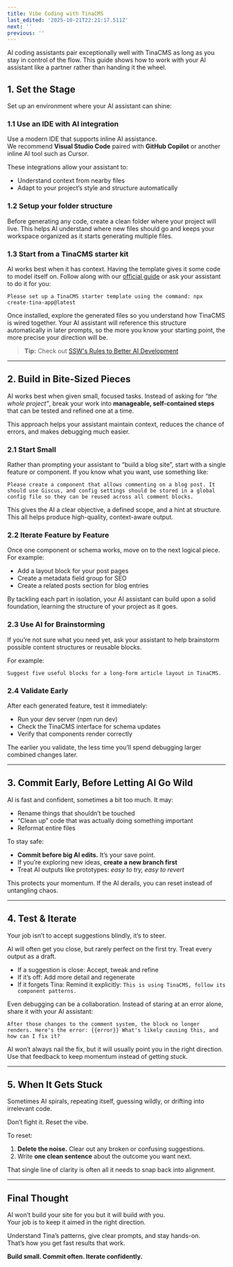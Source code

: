 ```yaml
---
title: Vibe Coding with TinaCMS
last_edited: '2025-10-21T22:21:17.511Z'
next: ''
previous: ''
---
```


AI coding assistants pair exceptionally well with TinaCMS as long as you stay in control of the flow. This guide shows how to work with your AI assistant like a partner rather than handing it the wheel.

## 1. Set the Stage

Set up an environment where your AI assistant can shine:

### 1.1 Use an IDE with AI integration

Use a modern IDE that supports inline AI assistance.\
We recommend **Visual Studio Code** paired with **GitHub Copilot** or another inline AI tool such as Cursor.

These integrations allow your assistant to:

* Understand context from nearby files
* Adapt to your project’s style and structure automatically

### 1.2 Setup your folder structure

Before generating any code, create a clean folder where your project will live.
This helps AI understand where new files should go and keeps your workspace organized as it starts generating multiple files.

### 1.3 Start from a TinaCMS starter kit

AI works best when it has context. Having the template gives it some code to model itself on. Follow along with our [official guide](https://tina.io/docs/introduction/using-starter) or ask your assistant to do it for you:

`Please set up a TinaCMS starter template using the command: npx create-tina-app@latest`

Once installed, explore the generated files so you understand how TinaCMS is wired together.
Your AI assistant will reference this structure automatically in later prompts, so the more you know your starting point, the more precise your direction will be.

> **Tip:** Check out [SSW's Rules to Better AI Development](https://www.ssw.com.au/rules/rules-to-better-ai-development/)

***

## 2. Build in Bite-Sized Pieces

AI works best when given small, focused tasks. Instead of asking for *“the whole project”*, break your work into **manageable, self-contained steps** that can be tested and refined one at a time.

This approach helps your assistant maintain context, reduces the chance of errors, and makes debugging much easier.

### 2.1 Start Small

Rather than prompting your assistant to “build a blog site”, start with a single feature or component. If you know what you want, use something like:

`Please create a component that allows commenting on a blog post. It should use Giscus, and config settings should be stored in a global config
 file so they can be reused across all comment blocks.`

This gives the AI a clear objective, a defined scope, and a hint at structure. This all helps produce high-quality, context-aware output.

### 2.2 Iterate Feature by Feature

Once one component or schema works, move on to the next logical piece.
For example:

* Add a layout block for your post pages
* Create a metadata field group for SEO
* Create a related posts section for blog entries

By tackling each part in isolation, your AI assistant can build upon a solid foundation, learning the structure of your project as it goes.

### 2.3 Use AI for Brainstorming

If you’re not sure what you need yet, ask your assistant to help brainstorm possible content structures or reusable blocks.

For example:

`Suggest five useful blocks for a long-form article layout in TinaCMS.`

### 2.4 Validate Early

After each generated feature, test it immediately:

* Run your dev server (npm run dev)
* Check the TinaCMS interface for schema updates
* Verify that components render correctly

The earlier you validate, the less time you’ll spend debugging larger combined changes later.

***

## 3. Commit Early, Before Letting AI Go Wild

AI is fast and confident, sometimes a bit too much. It may:

* Rename things that shouldn’t be touched
* “Clean up” code that was actually doing something important
* Reformat entire files

To stay safe:

* **Commit before big AI edits.** It’s your save point.
* If you’re exploring new ideas, **create a new branch first**
* Treat AI outputs like prototypes: *easy to try, easy to revert*

This protects your momentum. If the AI derails, you can reset instead of untangling chaos.

***

## 4. Test & Iterate

Your job isn’t to accept suggestions blindly, it’s to steer.

AI will often get you close, but rarely perfect on the first try.
Treat every output as a draft.

* If a suggestion is close: Accept, tweak and refine
* If it’s off: Add more detail and regenerate
* If it forgets Tina: Remind it explicitly: `This is using TinaCMS, follow its component patterns.`

Even debugging can be a collaboration. Instead of staring at an error alone, share it with your AI assistant:

`After those changes to the comment system, the block no longer renders.
Here's the error: {{error}}
What's likely causing this, and how can I fix it?`

AI won’t always nail the fix, but it will usually point you in the right direction. Use that feedback to keep momentum instead of getting stuck.

***

## 5. When It Gets Stuck

Sometimes AI spirals, repeating itself, guessing wildly, or drifting into irrelevant code.

Don’t fight it. Reset the vibe.

To reset:

1. **Delete the noise.** Clear out any broken or confusing suggestions.
2. Write **one clean sentence** about the outcome you want next.

That single line of clarity is often all it needs to snap back into alignment.

***

## Final Thought

AI won’t build your site for you but it will build *with* you.\
Your job is to keep it aimed in the right direction.

Understand Tina’s patterns, give clear prompts, and stay hands-on.\
That’s how you get fast results that work.

**Build small. Commit often. Iterate confidently.**
